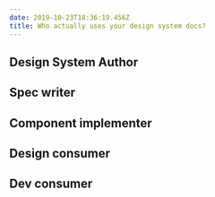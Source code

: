 ```yaml
---
date: 2019-10-23T18:36:19.456Z
title: Who actually uses your design system docs?
---
```

## Design System Author

## Spec writer

## Component implementer

## Design consumer

## Dev consumer
